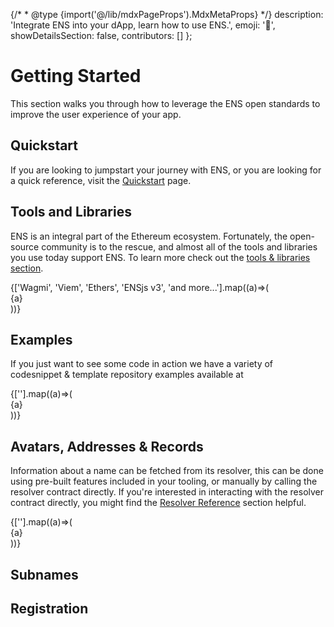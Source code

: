 {/* * @type {import('@/lib/mdxPageProps').MdxMetaProps} */}
    description: 'Integrate ENS into your dApp, learn how to use ENS.',
    emoji: '👋',
    showDetailsSection: false,
    contributors: []
};

# Getting Started

This section walks you through how to leverage the ENS open standards to improve the user experience of your app.

## Quickstart

If you are looking to jumpstart your journey with ENS, or you are looking for a quick reference, visit the [Quickstart](/web/quickstart) page.

<EmbedLink
    href="/web/quickstart"
    title="Quickstart"
    description="To jumpstart your journey with names."
/>

## Tools and Libraries

ENS is an integral part of the Ethereum ecosystem.
Fortunately, the open-source community is to the rescue, and almost all of the tools and libraries you use today support ENS.
To learn more check out the [tools & libraries section](/web/libraries).

<div className="card1 p-4 flex justify-center gap-3">
    {['Wagmi', 'Viem', 'Ethers', 'ENSjs v3', 'and more...'].map((a)=>(<div className="card1 px-2 py-0">{a}</div>))}
</div>

## Examples

If you just want to see some code in action we have a variety of codesnippet & template repository examples available at

<div className="card1 p-4 flex justify-center gap-3">
    {[''].map((a)=>(<div className="card1 px-2 py-0">{a}</div>))}
</div>

## Avatars, Addresses & Records

Information about a name can be fetched from its resolver, this can be done using pre-built features included in your tooling, or manually by calling the resolver contract directly.
If you're interested in interacting with the resolver contract directly, you might find the [Resolver Reference](/resolvers/interfaces) section helpful.

<div className="card1 p-4 flex justify-center gap-3">
    {[''].map((a)=>(<div className="card1 px-2 py-0">{a}</div>))}
</div>

## Subnames

## Registration
